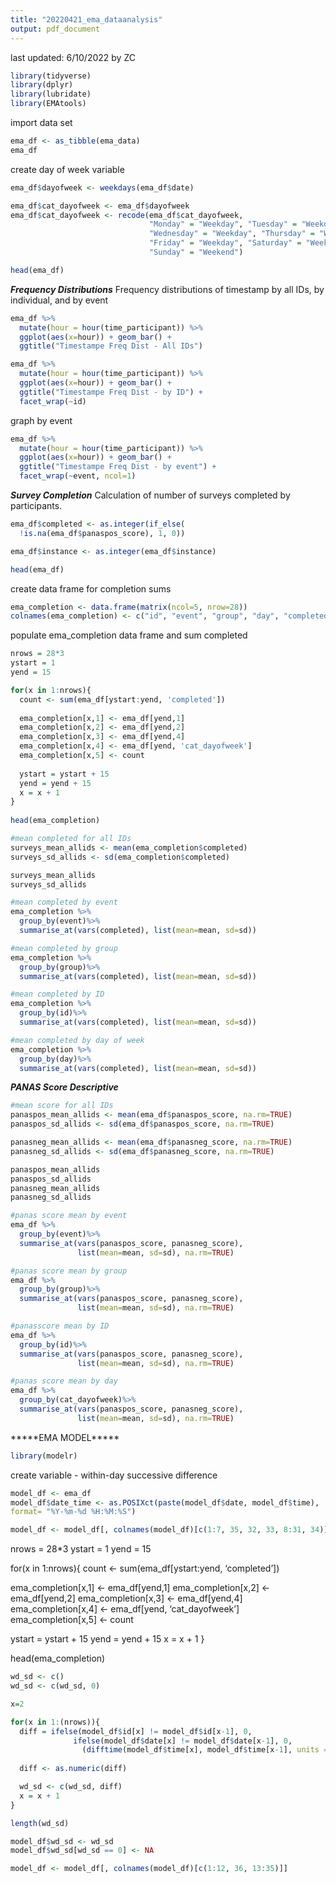 ```yaml
---
title: "20220421_ema_dataanalysis"
output: pdf_document
---
```

last updated: 6/10/2022 by ZC

```r
library(tidyverse)
library(dplyr)
library(lubridate)
library(EMAtools)
```

import data set
```r
ema_df <- as_tibble(ema_data)
ema_df
```
create day of week variable
```r
ema_df$dayofweek <- weekdays(ema_df$date)

ema_df$cat_dayofweek <- ema_df$dayofweek
ema_df$cat_dayofweek <- recode(ema_df$cat_dayofweek, 
                               "Monday" = "Weekday", "Tuesday" = "Weekday",
                               "Wednesday" = "Weekday", "Thursday" = "Weekday",
                               "Friday" = "Weekday", "Saturday" = "Weekend", 
                               "Sunday" = "Weekend")

head(ema_df)
```

***Frequency Distributions***
Frequency distributions of timestamp by all IDs, by individual, and by event

```r
ema_df %>%
  mutate(hour = hour(time_participant)) %>%
  ggplot(aes(x=hour)) + geom_bar() + 
  ggtitle("Timestampe Freq Dist - All IDs")
```
```r
ema_df %>%
  mutate(hour = hour(time_participant)) %>%
  ggplot(aes(x=hour)) + geom_bar() + 
  ggtitle("Timestampe Freq Dist - by ID") +
  facet_wrap(~id)
```
graph by event
```r
ema_df %>%
  mutate(hour = hour(time_participant)) %>%
  ggplot(aes(x=hour)) + geom_bar() + 
  ggtitle("Timestampe Freq Dist - by event") +
  facet_wrap(~event, ncol=1)
```
***Survey Completion***
Calculation of number of surveys completed by participants.

```r
ema_df$completed <- as.integer(if_else(
  !is.na(ema_df$panaspos_score), 1, 0))

ema_df$instance <- as.integer(ema_df$instance)

head(ema_df)

```
create data frame for completion sums
```r
ema_completion <- data.frame(matrix(ncol=5, nrow=28))
colnames(ema_completion) <- c("id", "event", "group", "day", "completed")
```

populate ema_completion data frame and sum completed
```r
nrows = 28*3
ystart = 1
yend = 15

for(x in 1:nrows){
  count <- sum(ema_df[ystart:yend, 'completed'])
  
  ema_completion[x,1] <- ema_df[yend,1]
  ema_completion[x,2] <- ema_df[yend,2]
  ema_completion[x,3] <- ema_df[yend,4]
  ema_completion[x,4] <- ema_df[yend, 'cat_dayofweek']
  ema_completion[x,5] <- count
  
  ystart = ystart + 15
  yend = yend + 15
  x = x + 1
}
  
head(ema_completion)

```
```r
#mean completed for all IDs
surveys_mean_allids <- mean(ema_completion$completed)
surveys_sd_allids <- sd(ema_completion$completed)

surveys_mean_allids 
surveys_sd_allids
```

```r
#mean completed by event
ema_completion %>%
  group_by(event)%>%
  summarise_at(vars(completed), list(mean=mean, sd=sd))
```
```r
#mean completed by group
ema_completion %>%
  group_by(group)%>%
  summarise_at(vars(completed), list(mean=mean, sd=sd))
```
```r
#mean completed by ID
ema_completion %>%
  group_by(id)%>%
  summarise_at(vars(completed), list(mean=mean, sd=sd))
```
```r
#mean completed by day of week
ema_completion %>%
  group_by(day)%>%
  summarise_at(vars(completed), list(mean=mean, sd=sd))
```

***PANAS Score Descriptive***
```r
#mean score for all IDs
panaspos_mean_allids <- mean(ema_df$panaspos_score, na.rm=TRUE)
panaspos_sd_allids <- sd(ema_df$panaspos_score, na.rm=TRUE)

panasneg_mean_allids <- mean(ema_df$panasneg_score, na.rm=TRUE)
panasneg_sd_allids <- sd(ema_df$panasneg_score, na.rm=TRUE)

panaspos_mean_allids
panaspos_sd_allids
panasneg_mean_allids
panasneg_sd_allids
```

```r
#panas score mean by event
ema_df %>%
  group_by(event)%>%
  summarise_at(vars(panaspos_score, panasneg_score), 
               list(mean=mean, sd=sd), na.rm=TRUE)
```

```r
#panas score mean by group
ema_df %>%
  group_by(group)%>%
  summarise_at(vars(panaspos_score, panasneg_score), 
               list(mean=mean, sd=sd), na.rm=TRUE)
```

```r
#panasscore mean by ID
ema_df %>%
  group_by(id)%>%
  summarise_at(vars(panaspos_score, panasneg_score), 
               list(mean=mean, sd=sd), na.rm=TRUE)
```
```r
#panas score mean by day
ema_df %>%
  group_by(cat_dayofweek)%>%
  summarise_at(vars(panaspos_score, panasneg_score), 
               list(mean=mean, sd=sd), na.rm=TRUE)
```

*****EMA MODEL*****
```r
library(modelr)
```

create variable - within-day successive difference
```r
model_df <- ema_df
model_df$date_time <- as.POSIXct(paste(model_df$date, model_df$time), 
format= "%Y-%m-%d %H:%M:%S")

model_df <- model_df[, colnames(model_df)[c(1:7, 35, 32, 33, 8:31, 34)]]
```

nrows = 28*3
ystart = 1
yend = 15

for(x in 1:nrows){
  count <- sum(ema_df[ystart:yend, 'completed'])
  
  ema_completion[x,1] <- ema_df[yend,1]
  ema_completion[x,2] <- ema_df[yend,2]
  ema_completion[x,3] <- ema_df[yend,4]
  ema_completion[x,4] <- ema_df[yend, 'cat_dayofweek']
  ema_completion[x,5] <- count
  
  ystart = ystart + 15
  yend = yend + 15
  x = x + 1
}
  
head(ema_completion)
```r
wd_sd <- c()
wd_sd <- c(wd_sd, 0)

x=2

for(x in 1:(nrows)){
  diff = ifelse(model_df$id[x] != model_df$id[x-1], 0,
              ifelse(model_df$date[x] != model_df$date[x-1], 0,
                (difftime(model_df$time[x], model_df$time[x-1], units = "mins"))))
  
  diff <- as.numeric(diff)

  wd_sd <- c(wd_sd, diff)
  x = x + 1
}
```

```r
length(wd_sd)

model_df$wd_sd <- wd_sd
model_df$wd_sd[wd_sd == 0] <- NA

model_df <- model_df[, colnames(model_df)[c(1:12, 36, 13:35)]]
```

